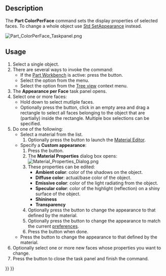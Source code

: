<languages/>
<translate>

<!--T:14-->
{{Docnav
|[[Std_RandomColor|RandomColor]]
|[[Std_ToggleTransparency|ToggleTransparency]]
|[[Std_View_Menu|Std View Menu]]
|IconL=Std_RandomColor.svg
|IconR=Std_ToggleTransparency.svg
|IconC=Freecad.svg
}}

<!--T:7-->
{{GuiCommand
|Name=Part ColorPerFace
|MenuLocation=View → Appearance per Face
|Workbenches=[[Part_Workbench|Part]], [[PartDesign_Workbench|PartDesign]]
|SeeAlso=[[Std_SetAppearance|Std Appearance]]
}}

==Description== <!--T:2-->

<!--T:3-->
The '''Part ColorPerFace''' command sets the display properties of selected faces. To change a whole object use [[Std_SetAppearance|Std SetAppearance]] instead.

</translate>
[[Image:Part_ColorPerFace_Taskpanel.png]]
<translate>
<!--T:16-->
{{Caption|The Set appearance per face task panel}}

==Usage== <!--T:9-->

<!--T:17-->
# Select a single object.
# There are several ways to invoke the command:
#* If the [[Part_Workbench|Part Workbench]] is active: press the {{Button|[[Image:Part_ColorPerFace.svg|16px]] [[Part_ColorPerFace|Appearance per Face]]}} button.
#* Select the {{MenuCommand|View → [[Image:Part_ColorPerFace.svg|16px]] Appearance per Face}} option from the menu.
#* Select the {{MenuCommand|[[Image:Part_ColorPerFace.svg|16px]] Appearance per Face}} option from the [[Tree_view|Tree view]] context menu.
# The '''Appearance per Face''' task panel opens.
# Select one or more faces:
#* Hold down {{KEY|Ctrl}} to select mutliple faces.
#* Optionally press the {{Button|Box Selection}} button, click in an empty area and drag a rectangle to select all faces belonging to the object that are (partially) inside the rectangle. Multiple box selections can be specified.
# Do one of the following:
#* Select a material from the list.
#*# Optionally press the {{Button|Launch Editor}} button to launch the [[Material_Edit|Material Editor]].
#* Specify a '''Custom appearance''':
#*# Press the {{Button|Appearance}} button.
#*# The '''Material Properties''' dialog box opens:<br>[[Image:Material_Properties_Dialog.png]]
#*# These properties can be edited:
#*#* '''Ambient color''': color of the shadows on the object.
#*#* '''Diffuse color''': actual/base color of the object.
#*#* '''Emissive color''': color of the light radiating from the object.
#*#* '''Specular color''': color of the highlight (reflection) on a shiny surface of the object.
#*#* '''Shininess'''
#*#* '''Transparency'''
#*# Optionally press the {{Button|Reset}} button to change the appearance to that defined by the material.
#*# Optionally press the {{Button|Default}} button to change the appearance to match the current [[PartDesign_Preferences#Shape_appearance|preferences]].
#*# Press the {{Button|Close}} button when done.
#* Press the {{Button|Set to Default}} button to change the appearance to that defined by the material.
# Optionally select one or more new faces whose properties you want to change.
# Press the {{Button|OK}} button to close the task panel and finish the command.


<!--T:18-->
{{Docnav
|[[Std_RandomColor|RandomColor]]
|[[Std_ToggleTransparency|ToggleTransparency]]
|[[Std_View_Menu|Std View Menu]]
|IconL=Std_RandomColor.svg
|IconR=Std_ToggleTransparency.svg
|IconC=Freecad.svg
}}

</translate>
{{Std_Base_navi{{#translation:}}}}
{{Userdocnavi{{#translation:}}}}